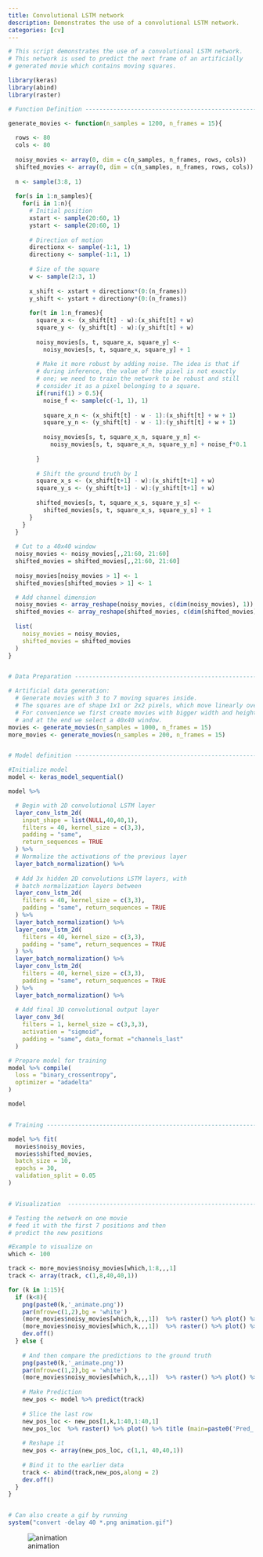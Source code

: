 ```yaml
---
title: Convolutional LSTM network
description: Demonstrates the use of a convolutional LSTM network.
categories: [cv]
---
```


```r
# This script demonstrates the use of a convolutional LSTM network.
# This network is used to predict the next frame of an artificially
# generated movie which contains moving squares.

library(keras)
library(abind)
library(raster)

# Function Definition -----------------------------------------------------

generate_movies <- function(n_samples = 1200, n_frames = 15){
  
  rows <- 80
  cols <- 80
  
  noisy_movies <- array(0, dim = c(n_samples, n_frames, rows, cols))
  shifted_movies <- array(0, dim = c(n_samples, n_frames, rows, cols))
  
  n <- sample(3:8, 1)
  
  for(s in 1:n_samples){
    for(i in 1:n){
      # Initial position
      xstart <- sample(20:60, 1)
      ystart <- sample(20:60, 1)
      
      # Direction of motion
      directionx <- sample(-1:1, 1)
      directiony <- sample(-1:1, 1)
      
      # Size of the square
      w <- sample(2:3, 1)
      
      x_shift <- xstart + directionx*(0:(n_frames))
      y_shift <- ystart + directiony*(0:(n_frames))
      
      for(t in 1:n_frames){
        square_x <- (x_shift[t] - w):(x_shift[t] + w)
        square_y <- (y_shift[t] - w):(y_shift[t] + w)
        
        noisy_movies[s, t, square_x, square_y] <- 
          noisy_movies[s, t, square_x, square_y] + 1
        
        # Make it more robust by adding noise. The idea is that if 
        # during inference, the value of the pixel is not exactly 
        # one; we need to train the network to be robust and still 
        # consider it as a pixel belonging to a square.
        if(runif(1) > 0.5){
          noise_f <- sample(c(-1, 1), 1)
          
          square_x_n <- (x_shift[t] - w - 1):(x_shift[t] + w + 1)
          square_y_n <- (y_shift[t] - w - 1):(y_shift[t] + w + 1)
          
          noisy_movies[s, t, square_x_n, square_y_n] <- 
            noisy_movies[s, t, square_x_n, square_y_n] + noise_f*0.1
          
        }
        
        # Shift the ground truth by 1
        square_x_s <- (x_shift[t+1] - w):(x_shift[t+1] + w)
        square_y_s <- (y_shift[t+1] - w):(y_shift[t+1] + w)
        
        shifted_movies[s, t, square_x_s, square_y_s] <- 
          shifted_movies[s, t, square_x_s, square_y_s] + 1
      }
    }  
  }
  
  # Cut to a 40x40 window
  noisy_movies <- noisy_movies[,,21:60, 21:60]
  shifted_movies = shifted_movies[,,21:60, 21:60]
  
  noisy_movies[noisy_movies > 1] <- 1
  shifted_movies[shifted_movies > 1] <- 1

  # Add channel dimension
  noisy_movies <- array_reshape(noisy_movies, c(dim(noisy_movies), 1))
  shifted_movies <- array_reshape(shifted_movies, c(dim(shifted_movies), 1))
  
  list(
    noisy_movies = noisy_movies,
    shifted_movies = shifted_movies
  )
}


# Data Preparation --------------------------------------------------------

# Artificial data generation:
  # Generate movies with 3 to 7 moving squares inside.
  # The squares are of shape 1x1 or 2x2 pixels, which move linearly over time.
  # For convenience we first create movies with bigger width and height (80x80)
  # and at the end we select a 40x40 window.
movies <- generate_movies(n_samples = 1000, n_frames = 15)
more_movies <- generate_movies(n_samples = 200, n_frames = 15)


# Model definition --------------------------------------------------------

#Initialize model
model <- keras_model_sequential()

model %>%

  # Begin with 2D convolutional LSTM layer
  layer_conv_lstm_2d(
    input_shape = list(NULL,40,40,1), 
    filters = 40, kernel_size = c(3,3),
    padding = "same", 
    return_sequences = TRUE
  ) %>%
  # Normalize the activations of the previous layer
  layer_batch_normalization() %>%
  
  # Add 3x hidden 2D convolutions LSTM layers, with
  # batch normalization layers between
  layer_conv_lstm_2d(
    filters = 40, kernel_size = c(3,3),
    padding = "same", return_sequences = TRUE
  ) %>%
  layer_batch_normalization() %>%
  layer_conv_lstm_2d(
    filters = 40, kernel_size = c(3,3),
    padding = "same", return_sequences = TRUE
  ) %>%
  layer_batch_normalization() %>% 
  layer_conv_lstm_2d(
    filters = 40, kernel_size = c(3,3),
    padding = "same", return_sequences = TRUE
  ) %>%
  layer_batch_normalization() %>%
  
  # Add final 3D convolutional output layer 
  layer_conv_3d(
    filters = 1, kernel_size = c(3,3,3),
    activation = "sigmoid", 
    padding = "same", data_format ="channels_last"
  )

# Prepare model for training
model %>% compile(
  loss = "binary_crossentropy", 
  optimizer = "adadelta"
)

model


# Training ----------------------------------------------------------------

model %>% fit(
  movies$noisy_movies,
  movies$shifted_movies,
  batch_size = 10,
  epochs = 30, 
  validation_split = 0.05
)


# Visualization  ----------------------------------------------------------------

# Testing the network on one movie
# feed it with the first 7 positions and then
# predict the new positions

#Example to visualize on
which <- 100

track <- more_movies$noisy_movies[which,1:8,,,1]
track <- array(track, c(1,8,40,40,1))

for (k in 1:15){
  if (k<8){ 
    png(paste0(k,'_animate.png'))
    par(mfrow=c(1,2),bg = 'white')
    (more_movies$noisy_movies[which,k,,,1])  %>% raster() %>% plot() %>% title (main=paste0('Ground_',k)) 
    (more_movies$noisy_movies[which,k,,,1])  %>% raster() %>% plot() %>% title (main=paste0('Ground_',k)) 
    dev.off()
  } else {
    
    # And then compare the predictions to the ground truth
    png(paste0(k,'_animate.png'))
    par(mfrow=c(1,2),bg = 'white')
    (more_movies$noisy_movies[which,k,,,1])  %>% raster() %>% plot() %>% title (main=paste0('Ground_',k))
    
    # Make Prediction
    new_pos <- model %>% predict(track)
   
    # Slice the last row  
    new_pos_loc <- new_pos[1,k,1:40,1:40,1]  
    new_pos_loc  %>% raster() %>% plot() %>% title (main=paste0('Pred_',k))    
    
    # Reshape it
    new_pos <- array(new_pos_loc, c(1,1, 40,40,1))     
    
    # Bind it to the earlier data
    track <- abind(track,new_pos,along = 2)  
    dev.off()
  }
} 


# Can also create a gif by running
system("convert -delay 40 *.png animation.gif")
```

![animation](animation.gif)
